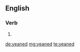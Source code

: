 ==English==

===Verb===
{{head|en}}

# {{en-past of|yean}}

[[de:yeaned]]
[[mg:yeaned]]
[[te:yeaned]]